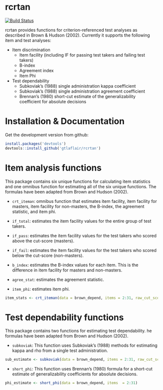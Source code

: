 # rcrtan

[![Build Status](https://travis-ci.org/gtlaflair/rcrtan.svg?branch=master)](https://travis-ci.org/gtlaflair/rcrtan)

rcrtan provides functions for criterion-referenced test analyses as described in Brown & Hudson (2002). Currently it supports the following item and test analyses:

* Item discrimination
     + Item facility (including IF for passing test takers and failing test takers)
     + B-index
     + Agreement index
     + Item Phi
  
* Test dependability
     + Subkoviak's (1988) single administration kappa coefficient
     + Subkoviak's (1988) single administration agreement coefficient
     + Brennan's (1980) short-cut estimate of the generalizability coefficient for absolute decisions

# Installation & Documentation

Get the development version from github:

```R
install.packages('devtools')
devtools::install_github('gtlaflair/rcrtan')
```
# Item analysis functions

This package contains six unique functions for calculating item statistics and one omnibus function for estimating all of the six unique functions. The formulas have been adapted from Brown and Hudson (2002).

* `crt_iteman`: omnibus function that estimates item facility, item facility for masters, item facility for non-masters, the B-index, the agreement statistic, and item phi.

* `if_total`: estimates the item facility values for the entire group of test takers.

<!-- _k_ is the total number of dichotomously score items on a test.  -->

<!-- $$\frac{\sum_{i=1}^k X_{i}}{k}$$ -->

* `if_pass`: estimates the item facility values for the test takers who scored above the cut-score (masters).

<!-- $$if\_pass = \frac{\sum_{i=1}^k X_{i_{masters}}}{k}$$ -->

* `if_fail`: estimates the item facility values for the test takers who scored below the cut-score (non-masters).

<!-- $$if\_fail = \frac{\sum_{i=1}^k X_{i_{non-masters}}}{k}$$ -->

* `b_index`: estimates the B-index values for each item. This is the difference in item facility for masters and non-masters.

<!-- $$b\_index = if\_pass - if\_fail$$ -->

* `agree_stat`: estimates the agreement statistic. 

<!-- _P_~iT~ is the proportion ot test takers who passed the test and answered the item correctly. _Q_~i~ is the propotion of test takers who answered the item incorrectly. _P_~T~ is the proportion of test takers who passed the test. -->

<!-- $$agree\_stat = 2 * P_{iT} + Q_{i} - P_{T}$$ -->

* `item_phi`: estimates item phi. 

<!-- _P_~iT~ is the proportion ot test takers who passed the test and answered the item correctly. _P_~i~ is the proportion of test takers who answered the item correctly. _P_~T~ is the proportion of test takers who passed the test. _Q_~i~ is the proportion of test takers who answered the item incorrectly. _Q_~T~ is the proportion of examinees who failed the test. -->

<!-- $$item\_phi = P_{iT} - P_{i} * P_{T} /  \sqrt{P_{i} * Q_{i} * P_{T} * Q_{T}}$$ -->

```r
item_stats <- crt_iteman(data = brown_depend, items = 2:31, raw_cut_score = 21, scale = 'raw')
```

# Test dependability functions

This package contains two functions for estimating test dependability. he formulas have been adapted from Brown and Hudson (2002).

* `subkoviak`: This function uses Subkoviak's (1988) methods for estimating kappa and rho from a single test administration.

<!-- _z_ is the standardized cut-score. _c_ is the raw cut-score. _M_ is the mean of the raw test scores. _S_ is the standard deviation of the raw test scores, and 0.5 is a constant adjustment factor. This function uses the _z_ cut-score and an estimate of coefficient reliability, both rounded to the nearest $\frac{1}{10}$, in order to look up the single-test administration $\kappa$ and $\rho$ estimates. -->

<!-- $$ z = \frac{c - 0.5 - M}{S} $$ -->

```r
sub_estimate <- subkoviak(data = brown_depend, items = 2:31, raw_cut_score = 21, look_up = FALSE)

```

* `short_phi`: This function uses Brennan's (1980) formula for a short-cut estimate of generalizability coefficients for absolute decisions. 

<!-- _n_ is the number of test takers. _k_ is the number of items on the test. _M_~p~ is the mean of the total scores divided by the number of items. _S_~p~^2^ is the variance of the total scores divided by the number of items. $\alpha$ is the coefficient alpha reliability estimate. -->

<!-- $$ \phi = \frac{\frac{n * S_{p}^2}{n - 1} * \alpha}{\frac{n * S_{p}^2}{n - 1} * \alpha + \frac{M_{p} * (1 - M_{p}) - S_{p}^2}{k-1}}$$ -->

```r
phi_estimate <- short_phi(data = brown_depend, items  = 2:31)
```
